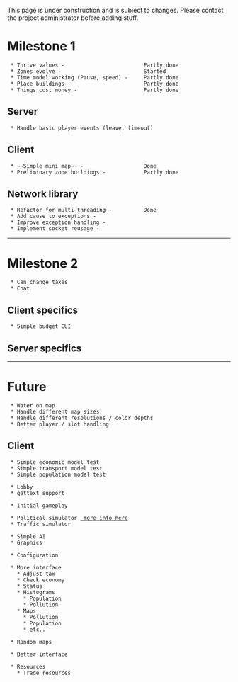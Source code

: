 This page is under construction and is subject to changes. Please contact the project administrator before adding stuff.

= Milestone 1 =

  * Thrive values -                         Partly done
  * Zones evolve -                          Started
  * Time model working (Pause, speed) -     Partly done
  * Place buildings -                       Partly done
  * Things cost money -                     Partly done

== Server ==

  * Handle basic player events (leave, timeout)

== Client ==

  * ~~Simple mini map~~ -                   Done
  * Preliminary zone buildings -            Partly done

== Network library ==

  * Refactor for multi-threading -          Done 
  * Add cause to exceptions -               
  * Improve exception handling -
  * Implement socket reusage - 

-------------------------------------------------------

= Milestone 2 =

  * Can change taxes
  * Chat

== Client specifics ==

  * Simple budget GUI

== Server specifics ==


-------------------------------------------------------

= Future =

  * Water on map
  * Handle different map sizes
  * Handle different resolutions / color depths
  * Better player / slot handling





== Client ==

  * Simple economic model test
  * Simple transport model test
  * Simple population model test

  * Lobby
  * gettext support

  * Initial gameplay

  * Political simulator [[Simulty:Designdoc:Politics | more info here]]
  * Traffic simulator 

  * Simple AI
  * Graphics

  * Configuration

  * More interface
    * Adjust tax
    * Check economy
    * Status
    * Histograms
      * Population
      * Pollution
    * Maps
      * Pollution
      * Population
      * etc..

  * Random maps

  * Better interface

  * Resources
    * Trade resources